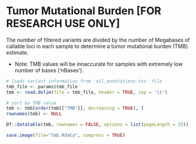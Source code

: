# Tumor Mutational Burden [FOR RESEARCH USE ONLY]

The number of filtered variants are divided by the number of Megabases of callable loci in each sample to determine a tumor mutational burden (TMB) estimate.

- Note: TMB values will be innaccurate for samples with extremely low number of bases ('nBases').

```r
# loads variant information from 'all_annotations.tsv' file
tmb_file <- params$tmb_file
tmb <- read.delim(file = tmb_file, header = TRUE, sep = '\t')

# sort by TMB value
tmb <- tmb[order(tmb[["TMB"]], decreasing = TRUE), ]
rownames(tmb) <- NULL
```

```r
DT::datatable(tmb, rownames = FALSE, options = list(pageLength = 25))
```

```r
save.image(file="tmb.Rdata", compress = TRUE)
```